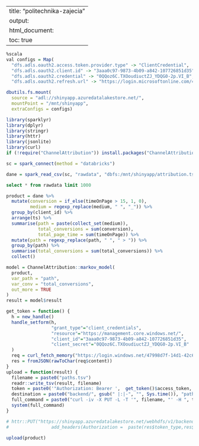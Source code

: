 
---
title: "politechnika-zajecia"
output:
  html_document:
    toc: true
---


```r
%scala
val configs = Map(
  "dfs.adls.oauth2.access.token.provider.type" -> "ClientCredential",
  "dfs.adls.oauth2.client.id" -> "3aaa0c97-9873-4b09-a842-107726851d35",
  "dfs.adls.oauth2.credential" -> "0QQoz6C.TXOoudiuctZJ_YDQG0-2p.VI_B",
  "dfs.adls.oauth2.refresh.url" -> "https://login.microsoftonline.com/47998d7f-14d1-42c6-abc2-8c024a6c156f/oauth2/token")

dbutils.fs.mount(
  source = "adl://shinyapp.azuredatalakestore.net/",
  mountPoint = "/mnt/shinyapp",
  extraConfigs = configs)
```


```r
library(sparklyr)
library(dplyr)
library(stringr)
library(httr)
library(jsonlite)
library(curl)
if (!require("ChannelAttribution")) install.packages("ChannelAttribution")
```


```r
sc = spark_connect(method = "databricks")
```


```r
dane = spark_read_csv(sc, "rawdata", "dbfs:/mnt/shinyapp/attribution.tsv", delimiter = "\t")
```


```sql
select * from rawdata limit 1000
```

```r
product = dane %>%
  mutate(conversion = if_else(timeOnPage > 15, 1, 0),
         medium = regexp_replace(medium, " ", "_")) %>%
  group_by(client_id) %>%
  arrange(ts) %>%
  summarise(path = paste(collect_set(medium)),
            total_conversions = sum(conversion),
            total_page_time = sum(timeOnPage)) %>% 
  mutate(path = regexp_replace(path, " ", " > ")) %>%
  group_by(path) %>%
  summarise(total_conversions = sum(total_conversions)) %>%
  collect()
```


```r
model = ChannelAttribution::markov_model(
  product, 
  var_path = "path", 
  var_conv = "total_conversions", 
  out_more = TRUE
)
result = model$result
```


```r
get_token = function() {
  h = new_handle()
  handle_setform(h,
                 "grant_type"="client_credentials",
                 "resource"="https://management.core.windows.net/",
                 "client_id"="3aaa0c97-9873-4b09-a842-107726851d35",
                 "client_secret"="0QQoz6C.TXOoudiuctZJ_YDQG0-2p.VI_B"
  )
  req = curl_fetch_memory("https://login.windows.net/47998d7f-14d1-42c6-abc2-8c024a6c156f/oauth2/token", handle = h)
  res = fromJSON(rawToChar(req$content))
}
upload = function(result) {
  filename = paste0("paths.tsv")
  readr::write_tsv(result, filename)
  token = paste0('"Authorization: Bearer ',  get_token()$access_token, '"')
  destination = paste0("backend/", gsub(" |:|-", "", Sys.time()), "paths.tsv")
  full_command = paste0("curl -iv -X PUT -L -T '", filename, "' -H ", token, " 'https://shinyapp.azuredatalakestore.net/webhdfs/v1/", destination, "?op=CREATE'")
  system(full_command)
}

```


```r
# httr::PUT("https://shinyapp.azuredatalakestore.net/webhdfs/v1/backend/?op=MKDIRS",
#                add_headers(Authorization =  paste(res$token_type,res$access_token)))
```


```r
upload(product)
```


```r

```

